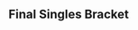 {{DISPLAYTITLE:The Big House 4: ''Melee'' Singles Bracket}}{{SetGame|melee}}
{{tabs static
|name1=Overview
|link1=The Big House/4/Melee
|name2=Round 1 Pools
|link2=The Big House/4/Melee/Round 1 Pools
|name3=Round 2 Pools
|link3=The Big House/4/Melee/Round 2 Pools
|name4=Singles Bracket
|link4=The Big House/4/Melee/Singles Bracket
|name5=Doubles Bracket
|link5=The Big House/4/Melee/Doubles Bracket
|This=4
}}
{{:The Big House/4/Melee/Winners Bracket}}
{{:The Big House/4/Melee/Losers Bracket}}
<onlyinclude>
==Final Singles Bracket==
{{DEFinalSmwBracket
|tourneylink=The Big House/4/Melee
|tourneyname=The Big House 4
|l1placement=4
|r2placement=3
|r3loserplacement=2
|r3winnerplacement=1
|column-width=200
|column-width-finals=250
|export_score=true

<!-- FROM WINNERS -->
|r1m1p1=Mew2King |r1m1p1flag=us |r1m1p1score=3
|r1m1p2=Leffen |r1m1p2flag=se |r1m1p2score=0
|r1m1win=1
|r1m1p1char1=marth |r1m1p1stock1=1 |r1m1p2char1=fox |r1m1p2stock1=0 |r1m1win1=1 |r1m1stage1=Fountain of Dreams
|r1m1p1char2=marth |r1m1p1stock2=1 |r1m1p2char2=fox |r1m1p2stock2=0 |r1m1win2=1 |r1m1stage2=Dream Land
|r1m1p1char3=marth |r1m1p1stock3=1 |r1m1p2char3=fox |r1m1p2stock3=0 |r1m1win3=1 |r1m1stage3=Dream Land
|r1m1date=October 5, 2014
|r1m1finished=true
|r1m1details={{BracketMatchDetails
|preview= 
|lrthread=
|interview=
|recap=
|comment=
|vod=https://www.youtube.com/watch?v=phsu7eQVKlM
}}

<!-- FROM LOSERS -->
|l1m1p1=Armada |l1m1p1flag=se |l1m1p1score=1
|l1m1p2=Mango |l1m1p2flag=us |l1m1p2score=3
|l1m1win=2
|l1m1p1char1=peach |l1m1p1stock1=0 |l1m1p2char1=fox |l1m1p2stock1=1 |l1m1win1=2 |l1m1stage1=Battlefield
|l1m1p1char2=peach |l1m1p1stock2=1 |l1m1p2char2=captain falcon |l1m1p2stock2=0 |l1m1win2=1 |l1m1stage2=Dream Land
|l1m1p1char3=peach |l1m1p1stock3=0 |l1m1p2char3=fox |l1m1p2stock3=1 |l1m1win3=2 |l1m1stage3=Yoshi's Story
|l1m1p1char4=peach |l1m1p1stock4=0 |l1m1p2char4=fox |l1m1p2stock4=3 |l1m1win4=2 |l1m1stage4=Battlefield
|l1m1date=October 5, 2014
|l1m1finished=true
|l1m1details={{BracketMatchDetails
|preview= 
|lrthread=
|interview=
|recap=
|comment=
|vod=https://www.youtube.com/watch?v=yKsaRJDCWt8
}}

<!-- LOSERS FINALS -->
|r2m1p1=Leffen |r2m1p1flag=se |r2m1p1score=1
|r2m1p2=Mango |r2m1p2flag=us |r2m1p2score=3
|r2m1win=2
|r2m1p1char1=fox |r2m1p1stock1=1 |r2m1p2char1=falco |r2m1p2stock1=0 |r2m1win1=1 |r2m1stage1=Dream Land
|r2m1p1char2=fox |r2m1p1stock2=0 |r2m1p2char2=falco |r2m1p2stock2=3 |r2m1win2=2 |r2m1stage2=Dream Land
|r2m1p1char3=fox |r2m1p1stock3=0 |r2m1p2char3=falco |r2m1p2stock3=1 |r2m1win3=2 |r2m1stage3=Final Destination
|r2m1p1char4=fox |r2m1p1stock4=0 |r2m1p2char4=falco |r2m1p2stock4=4 |r2m1win4=2 |r2m1stage4=Final Destination
|r2m1date=October 5, 2014
|r2m1finished=true
|r2m1details={{BracketMatchDetails
|preview= 
|lrthread=
|interview=
|recap=
|comment=
|vod=https://www.youtube.com/watch?v=4AhkPaHUh0A
}}

<!-- GRAND FINALS -->
|r3m1p1=Mew2King |r3m1p1flag=us |r3m1p1score=1 |r3m2p1score=1
|r3m1p2=Mango |r3m1p2flag=us |r3m1p2score=3 |r3m2p2score=3
|r3m1win=2
|ort_score=true
|r3m1p1char1=marth |r3m1p1stock1=0 |r3m1p2char1=fox |r3m1p2stock1=1 |r3m1win1=2 |r3m1stage1=Fountain of Dreams 
|r3m1p1char2=marth |r3m1p1stock2=0 |r3m1p2char2=falco |r3m1p2stock2=2 |r3m1win2=2 |r3m1stage2=Final Destination
|r3m1p1char3=marth |r3m1p1stock3=2 |r3m1p2char3=falco |r3m1p2stock3=0 |r3m1win3=1 |r3m1stage3=Final Destination
|r3m1p1char4=marth |r3m1p1stock4=0 |r3m1p2char4=fox |r3m1p2stock4=1 |r3m1win4=2 |r3m1stage4=Dream Land
|r3m2p1char1=marth |r3m2p1stock1=0 |r3m2p2char1=fox |r3m2p2stock1=1 |r3m2win1=2 |r3m2stage1=Fountain of Dreams
|r3m2p1char2=marth |r3m2p1stock2=0 |r3m2p2char2=falco |r3m2p2stock2=1 |r3m2win2=2 |r3m2stage2=Final Destination
|r3m2p1char3=marth |r3m2p1stock3=3 |r3m2p2char3=falco |r3m2p2stock3=0 |r3m2win3=1 |r3m2stage3=Final Destination
|r3m2p1char4=marth |r3m2p1stock4=0 |r3m2p2char4=fox |r3m2p2stock4=1 |r3m2win4=2 |r3m2stage4=Dream Land
|r3m1date=October 5, 2014
|r3m1finished=true
|r3m1details={{BracketMatchDetails
|preview= 
|lrthread=
|interview=
|recap=
|comment=
|vod=https://www.youtube.com/watch?v=G4VRHsO0d2U
|vod2=https://www.youtube.com/watch?v=PNRzSweNvzc
}}
}}
</onlyinclude>
